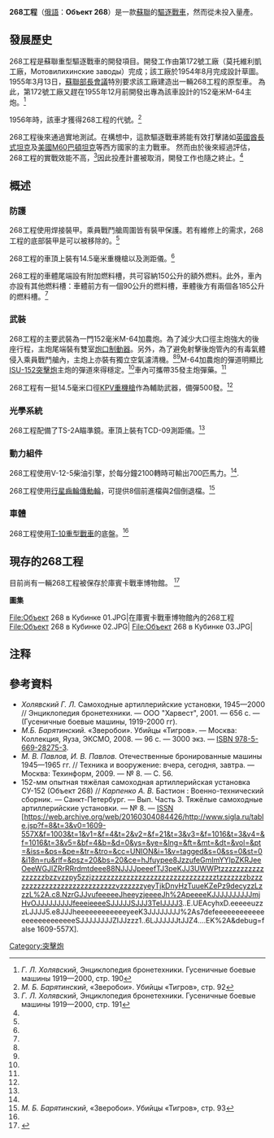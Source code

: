 {{noteTA
|G1=Military
}}
{{Infobox Weapon|is_vehicle=yes
| name= 268工程 (object 268)<br/>Объект 268
| image= File:Object 268.jpg
| image_size= 300px
| caption= [[库宾卡坦克博物馆|庫賓卡戰車博物館]]內的268工程
| type= [[驅逐戰車|驅逐戰車]]
| origin= {{flagcountry|USSR}}
<!-- Service history -->
|service=  
|用戶={{USSR}}
|wars=
|designer=莫托維利凱工廠
|design_date=
|manufacturer=
|unit_cost=
|production_date=1956年（未量產）
|number=1輛原型車
|variants=
| crew=4人
| length=6.95公尺（車身長度）<br/>9.35公尺（計入主炮）
| width=3.38公尺
| height=2.42公尺
| weight=50[[公噸|公噸]]
| armour=底盤正面：120毫米，傾斜61度（楔形裝甲）<br/>戰鬥艙正面：187毫米，傾斜27度<br/>側面：120毫米，傾斜50度<br/>背面：60毫米，無傾斜
| primary_armament=1×152毫米M-64加農炮<br/>備彈35發
| secondary_armament=1×14.5毫米[[KPV重機槍|KPV重機槍]]<br/>備彈500發
| engine=V-12-5[[柴油引擎|柴油引擎]]
| engine_power=700匹[[馬力|馬力]]
| suspension=
| speed=48公里/小時
| pw_ratio=14匹馬力/噸
| vehicle_range=350公里
}}
'''268工程'''（[[俄語|俄語]]：'''Объект 268'''）是一款[[蘇聯|蘇聯]]的[[驅逐戰車|驅逐戰車]]，然而從未投入量產。

== 發展歷史 ==
268工程是蘇聯重型驅逐戰車的開發項目。開發工作由第172號工廠（莫托維利凱工廠，Мотовилихинские заводы）完成；該工廠於1954年8月完成設計草圖。1955年3月13日，[[苏联部长会议|蘇聯部長會議]]特別要求該工廠建造出一輛268工程的原型車。 為此，第172號工廠又趕在1955年12月前開發出專為該車設計的152毫米M-64主炮。<ref name="BT190">''Г. Л. Холявский'', Энциклопедия бронетехники. Гусеничные боевые машины 1919—2000, стр. 190</ref>

1956年時，該車才獲得268工程的代號。<ref name="ZV92">''М. Б. Барятинский'', «Зверобои». Убийцы «Тигров», стр. 92</ref>

268工程後來通過實地測試。在構想中，這款驅逐戰車將能有效打擊諸如[[英國|英國]][[酋長式坦克|酋長式坦克]]及[[美國|美國]][[M60巴頓|M60巴頓坦克]]等西方國家的主力戰車。 然而由於後來經過評估，268工程的實戰效能不高，<ref name="BT191">''Г. Л. Холявский'', Энциклопедия бронетехники. Гусеничные боевые машины 1919—2000, стр. 191</ref>因此投產計畫被取消，開發工作也隨之終止。<ref name="BT191"/>

== 概述 ==

=== 防護 ===
268工程使用焊接裝甲。乘員戰鬥艙周圍皆有裝甲保護。若有維修上的需求，268工程的底部裝甲是可以被移除的。<ref name="BT190"/>

268工程的車頂上裝有14.5毫米重機槍以及測距儀。<ref name="ZV92"/>

268工程的車體尾端設有附加燃料槽，共可容納150公升的額外燃料。此外，車內亦設有其他燃料槽：車體前方有一個90公升的燃料槽，車體後方有兩個各185公升的燃料槽。<ref name="ZV92"/>

=== 武裝 ===
268工程的主要武裝為一門152毫米M-64加農炮。為了減少大口徑主炮強大的後座行程，主炮尾端裝有雙室[[砲口制動器|炮口制動器]]。另外，為了避免射擊後炮管內的有毒氣體侵入乘員戰鬥艙內，主炮上亦裝有獨立空氣濾清機。<ref name="BT190"/><ref name="ZV92"/>M-64加農炮的彈道明顯比[[ISU-152式重型突擊炮|ISU-152突擊炮]]主炮的彈道來得穩定。<ref name="BT190"/>車內可攜帶35發主炮彈藥。<ref name="ZV92"/>

268工程有一挺14.5毫米口徑[[KPV重機槍|KPV重機槍]]作為輔助武器，備彈500發。<ref name="ZV92"/>

=== 光學系統 ===
268工程配備了TS-2A瞄準鏡。車頂上裝有TCD-09測距儀。<ref name="ZV92"/>

=== 動力組件 ===
268工程使用V-12-5柴油引擎，於每分鐘2100轉時可輸出700匹馬力。<ref name="ZV92"/>.

268工程使用[[行星齿轮|行星齒輪]][[傳動輪|傳動輪]]，可提供8個前進檔與2個倒退檔。<ref name="ZV93">''М. Б. Барятинский'', «Зверобои». Убийцы «Тигров», стр. 93</ref>

=== 車體 ===
268工程使用[[T-10坦克|T-10重型戰車]]的底盤。<ref name="BT191"/>

== 現存的268工程 ==
目前尚有一輛268工程被保存於庫賓卡戰車博物館。
<ref>{{Cite web |url=http://www.museum-tank.ru/IIIwar/pages3/o268.html |title=Самоходная артиллерийская установка «объект 268» в танковом музее города Кубинка |accessdate=2016-02-21 |archive-date=2012-04-19 |archive-url=https://web.archive.org/web/20120419040347/http://www.museum-tank.ru/IIIwar/pages3/o268.html |dead-url=yes }}</ref>

'''圖集'''<gallery>
File:Объект 268 в Кубинке 01.JPG|在庫賓卡戰車博物館內的268工程
File:Объект 268 в Кубинке 02.JPG|
File:Объект 268 в Кубинке 03.JPG|
</gallery>

== 注释 ==
<div class="references-small " style="">
<references></references>
</div>

== 參考資料 ==
* <span class="citation" contenteditable="false">''Холявский Г. Л.'' Самоходные артиллерийские установки, 1945—2000 // Энциклопедия бронетехники. — ООО "Харвест", 2001. — 656 с. — (Гусеничные боевые машины, 1919-2000 гг).</span>
* <span class="citation" contenteditable="false">''М.Б. Барятинский.'' «Зверобои». Убийцы «Тигров». — Москва: Коллекция, Яуза, ЭКСМО, 2008. — 96 с. — 3000 экз. </span><span class="citation" contenteditable="false">— [[Special:BookSources/9785669282753|ISBN 978-5-669-28275-3]].</span>
* <span class="citation">''М. В. Павлов, И. В. Павлов.'' Отечественные бронированные машины 1945—1965 гг. // Техника и вооружение: вчера, сегодня, завтра. — Москва: Техинформ, 2009. — № 8. — С. 56.</span>
* <span class="citation">152-мм опытная тяжёлая самоходная артиллерийская установка СУ-152 (Объект 268) // ''Карпенко А. В.'' Бастион : Военно-технический сборник. — Санкт-Петербург. — Вып. Часть 3. Тяжёлые самоходные артиллерийские установки. — № 8. </span><span class="citation">— [[國際標準期刊號|ISSN]] [https://web.archive.org/web/20160304084426/http://www.sigla.ru/table.jsp?f=8&t=3&v0=1609-557X&f=1003&t=1&v1=&f=4&t=2&v2=&f=21&t=3&v3=&f=1016&t=3&v4=&f=1016&t=3&v5=&bf=4&b=&d=0&ys=&ye=&lng=&ft=&mt=&dt=&vol=&pt=&iss=&ps=&pe=&tr=&tro=&cc=UNION&i=1&v=tagged&s=0&ss=0&st=0&i18n=ru&rlf=&psz=20&bs=20&ce=hJfuypee8JzzufeGmImYYIpZKRJeeOeeWGJIZRrRRrdmtdeee88NJJJJpeeefTJ3peKJJ3UWWPtzzzzzzzzzzzzzzzzzbzzvzzpy5zzjzzzzzzzzzzzzzzzzzzzzzzzzzzzzzzzztzzzzzzzbzzzzzzzzzzzzzzzzzzzzzzzzzzzvzzzzzzyeyTjkDnyHzTuueKZePz9decyzzLzzzL%2A.c8.NzrGJJvufeeeeeJheeyzjeeeeJh%2ApeeeeKJJJJJJJJJJmjHvOJJJJJJJJJfeeeieeeeSJJJJJSJJJ3TeIJJJJ3..E.UEAcyhxD.eeeeeuzzzLJJJJ5.e8JJJheeeeeeeeeeeeyeeK3JJJJJJJJ%2As7defeeeeeeeeeeeeeeeeeeeeeeeeeSJJJJJJJJZIJJzzz1..6LJJJJJJtJJZ4....EK%2A&debug=false 1609-557X].</span>
{{二戰後蘇聯裝甲戰鬥車輛}}

[[Category:突擊炮|Category:突擊炮]]